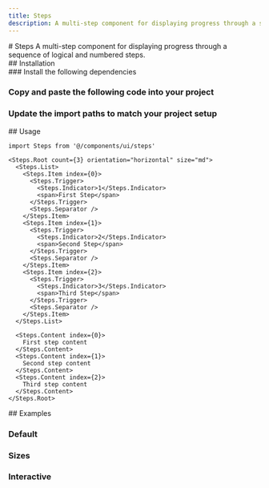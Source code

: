 ```yaml
---
title: Steps
description: A multi-step component for displaying progress through a sequence of logical and numbered steps.
---
```

<ContentContainer>

<Section gap="1">
# Steps
<Paragraph size={'extraLarge'} color={'tertiary'}>A multi-step component for displaying progress through a sequence of logical and numbered steps.</Paragraph>
<ComponentPreview name="steps" withRecipe />
</Section>

<Section>
## Installation

<Steps>
<Section>
### Install the following dependencies

<InstallTabs pkg="@ark-ui/react" />

### Copy and paste the following code into your project

<ComponentSource name="steps" />

### Update the import paths to match your project setup
</Section>
</Steps>
</Section>

<Section>
## Usage

```tsx
import Steps from '@/components/ui/steps'
```

```tsx
<Steps.Root count={3} orientation="horizontal" size="md">
  <Steps.List>
    <Steps.Item index={0}>
      <Steps.Trigger>
        <Steps.Indicator>1</Steps.Indicator>
        <span>First Step</span>
      </Steps.Trigger>
      <Steps.Separator />
    </Steps.Item>
    <Steps.Item index={1}>
      <Steps.Trigger>
        <Steps.Indicator>2</Steps.Indicator>
        <span>Second Step</span>
      </Steps.Trigger>
      <Steps.Separator />
    </Steps.Item>
    <Steps.Item index={2}>
      <Steps.Trigger>
        <Steps.Indicator>3</Steps.Indicator>
        <span>Third Step</span>
      </Steps.Trigger>
      <Steps.Separator />
    </Steps.Item>
  </Steps.List>

  <Steps.Content index={0}>
    First step content
  </Steps.Content>
  <Steps.Content index={1}>
    Second step content
  </Steps.Content>
  <Steps.Content index={2}>
    Third step content
  </Steps.Content>
</Steps.Root>
```
</Section>

<Section>
## Examples

### Default

<ComponentPreview name="steps" />


### Sizes

<ComponentPreview name="steps" file="sizes" />

### Interactive

<ComponentPreview name="steps" file="interactive" />

</Section>

</ContentContainer>